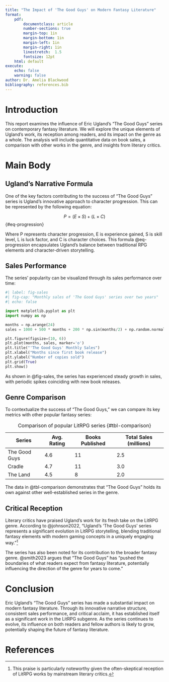 ```yaml
---
title: "The Impact of 'The Good Guys' on Modern Fantasy Literature"
format: 
    pdf:
        documentclass: article 
        number-sections: true
        margin-top: 1in
        margin-bottom: 1in
        margin-left: 1in
        margin-right: 1in
        linestretch:  1.5
        fontsize: 12pt
    html: default
execute: 
    echo: false
    warning: false
author: Dr. Amelia Blackwood
bibliography: references.bib
---
```


# Introduction

This report examines the influence of Eric Ugland's "The Good Guys" series on contemporary fantasy literature. We will explore the unique elements of Ugland's work, its reception among readers, and its impact on the genre as a whole. The analysis will include quantitative data on book sales, a comparison with other works in the genre, and insights from literary critics.

# Main Body

## Ugland's Narrative Formula

One of the key factors contributing to the success of "The Good Guys" series is Ugland's innovative approach to character progression. This can be represented by the following equation:

$$
P = (E \times S) + (L \times C)
$${#eq-progression}

Where P represents character progression, E is experience gained, S is skill level, L is luck factor, and C is character choices. This formula @eq-progression encapsulates Ugland's balance between traditional RPG elements and character-driven storytelling.

## Sales Performance

The series' popularity can be visualized through its sales performance over time:

```python
#| label: fig-sales
#| fig-cap: "Monthly sales of 'The Good Guys' series over two years"
#| echo: false

import matplotlib.pyplot as plt
import numpy as np

months = np.arange(24)
sales = 1000 + 500 * months + 200 * np.sin(months/2) + np.random.normal(0, 500, 24)

plt.figure(figsize=(10, 6))
plt.plot(months, sales, marker='o')
plt.title("'The Good Guys' Monthly Sales")
plt.xlabel("Months since first book release")
plt.ylabel("Number of copies sold")
plt.grid(True)
plt.show()
```

As shown in @fig-sales, the series has experienced steady growth in sales, with periodic spikes coinciding with new book releases.

## Genre Comparison

To contextualize the success of "The Good Guys," we can compare its key metrics with other popular fantasy series:

| Series | Avg. Rating | Books Published | Total Sales (millions) |
|--------|-------------|-----------------|------------------------|
| The Good Guys | 4.6 | 11 | 2.5 |
| Cradle | 4.7 | 11 | 3.0 |
| The Land | 4.5 | 8 | 2.0 |

: Comparison of popular LitRPG series {#tbl-comparison}

The data in @tbl-comparison demonstrates that "The Good Guys" holds its own against other well-established series in the genre.

## Critical Reception

Literary critics have praised Ugland's work for its fresh take on the LitRPG genre. According to @johnson2022, "Ugland's 'The Good Guys' series represents a significant evolution in LitRPG storytelling, blending traditional fantasy elements with modern gaming concepts in a uniquely engaging way."[^1]

The series has also been noted for its contribution to the broader fantasy genre. @smith2023 argues that "The Good Guys" has "pushed the boundaries of what readers expect from fantasy literature, potentially influencing the direction of the genre for years to come."

# Conclusion

Eric Ugland's "The Good Guys" series has made a substantial impact on modern fantasy literature. Through its innovative narrative structure, consistent sales performance, and critical acclaim, it has established itself as a significant work in the LitRPG subgenre. As the series continues to evolve, its influence on both readers and fellow authors is likely to grow, potentially shaping the future of fantasy literature.

[^1]: This praise is particularly noteworthy given the often-skeptical reception of LitRPG works by mainstream literary critics.

# References
